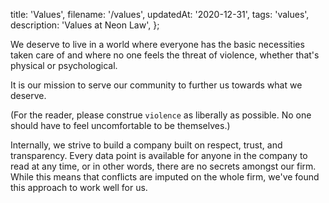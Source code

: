   title: 'Values',
  filename: '/values',
  updatedAt: '2020-12-31',
  tags: 'values',
  description: 'Values at Neon Law',
};

We deserve to live in a world where everyone has the basic necessities taken
care of and where no one feels the threat of violence, whether that's physical
or psychological.

It is our mission to serve our community to further us towards what we deserve.

(For the reader, please construe `violence` as liberally as possible. No one
should have to feel uncomfortable to be themselves.)

Internally, we strive to build a company built on respect, trust, and
transparency. Every data point is available for anyone in the company to read at
any time, or in other words, there are no secrets amongst our firm. While this
means that conflicts are imputed on the whole firm, we've found this approach
to work well for us.
